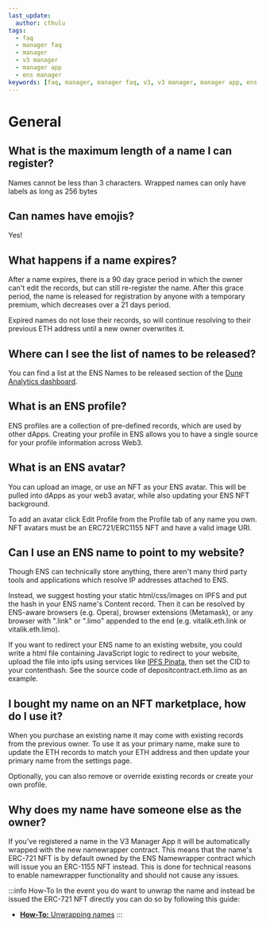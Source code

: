 ```yaml
---
last_update:
  author: cthulu
tags:
  - faq
  - manager faq
  - manager
  - v3 manager
  - manager app
  - ens manager
keywords: [faq, manager, manager faq, v3, v3 manager, manager app, ens manager]
---
```


# General

## What is the maximum length of a name I can register?
Names cannot be less than 3 characters. Wrapped names can only have labels as long as 256 bytes

## Can names have emojis?
Yes!

## What happens if a name expires?
After a name expires, there is a 90 day grace period in which the owner can't edit the records, but can still re-register the name. After this grace period, the name is released for registration by anyone with a temporary premium, which decreases over a 21 days period.

Expired names do not lose their records, so will continue resolving to their previous ETH address until a new owner overwrites it.

## Where can I see the list of names to be released?
You can find a list at the ENS Names to be released section of the [Dune Analytics dashboard](https://dune.xyz/makoto/ens-released-to-be-released-names).

## What is an ENS profile?
ENS profiles are a collection of pre-defined records, which are used by other dApps. Creating your profile in ENS allows you to have a single source for your profile information across Web3.

## What is an ENS avatar?
You can upload an image, or use an NFT as your ENS avatar. This will be pulled into dApps as your web3 avatar, while also updating your ENS NFT background.

To add an avatar click Edit Profile from the Profile tab of any name you own. NFT avatars must be an ERC721/ERC1155 NFT and have a valid image URI.

## Can I use an ENS name to point to my website?
Though ENS can technically store anything, there aren't many third party tools and applications which resolve IP addresses attached to ENS.

Instead, we suggest hosting your static html/css/images on IPFS and put the hash in your ENS name's Content record. Then it can be resolved by ENS-aware browsers (e.g. Opera), browser extensions (Metamask), or any browser with ".link" or ".limo" appended to the end (e.g. vitalik.eth.link or vitalik.eth.limo).

If you want to redirect your ENS name to an existing website, you could write a html file containing JavaScript logic to redirect to your website, upload the file into ipfs using services like [IPFS Pinata](https://pinata.cloud/), then set the CID to your contenthash. See the source code of depositcontract.eth.limo as an example.

## I bought my name on an NFT marketplace, how do I use it?
When you purchase an existing name it may come with existing records from the previous owner. To use it as your primary name, make sure to update the ETH records to match your ETH address and then update your primary name from the settings page.

Optionally, you can also remove or override existing records or create your own profile.

## Why does my name have someone else as the owner?
If you've registered a name in the V3 Manager App it will be automatically wrapped with the new namewrapper contract. This means that the name's ERC-721 NFT is by default owned by the ENS Namewrapper contract which will issue you an ERC-1155 NFT instead. This is done for technical reasons to enable namewrapper functionality and should not cause any issues.

:::info How-To
In the event you do want to unwrap the name and instead be issued the ERC-721 NFT directly you can do so by following this guide:
 - [**How-To:** Unwrapping names](/howto/namewrapper/unwrap-names)
:::